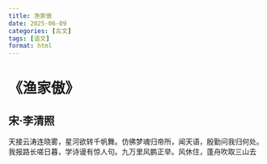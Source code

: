 ```yaml
---
title: 渔家傲
date: 2025-06-09
categories: [古文]
tags: [语文]
format: html
---
```

# 《渔家傲》
## 宋·李清照
天接云涛连晓雾，星河欲转千帆舞。仿佛梦魂归帝所，闻天语，殷勤问我归何处。 我报路长嗟日暮，学诗谩有惊人句。九万里风鹏正举。风休住，蓬舟吹取三山去